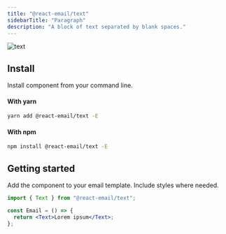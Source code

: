 ```yaml
---
title: "@react-email/text"
sidebarTitle: "Paragraph"
description: "A block of text separated by blank spaces."
---
```



<img className="rounded-md" src="/images/components/text.png" alt="text" />

## Install

Install component from your command line.

#### With yarn

```sh
yarn add @react-email/text -E
```

#### With npm

```sh
npm install @react-email/text -E
```

## Getting started

Add the component to your email template. Include styles where needed.

```jsx
import { Text } from "@react-email/text";

const Email = () => {
  return <Text>Lorem ipsum</Text>;
};
```

<Support />

<License />
